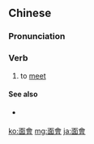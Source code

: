 {{also|面会}}
==Chinese==
{{zh-forms|s=面会}}

===Pronunciation===
{{zh-pron
|m=miànhuì
|cat=v
}}

===Verb===
{{zh-verb}}

# to [[meet]] {{gloss|someone}}

====See also====
* {{qualifier|not to be confused with}} {{zh-l|會面}}

[[ko:面會]]
[[mg:面會]]
[[ja:面會]]